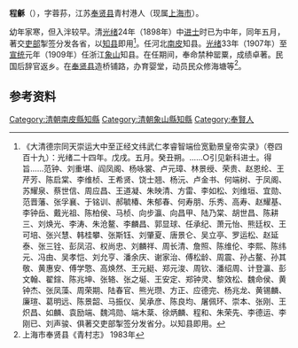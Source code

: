 '''程龢'''（{{bd|1859年||1924年||Cheng}}），字蓉荪，江苏[[奉贤县|奉贤县]]青村港人（现属[[上海市|上海市]]）。

幼年家寒，但入泮较早。清[[光绪|光绪]]24年（1898年）中[[进士|进士]]时已为中年，同年五月，著交[[吏部|吏部]]掣签分发各省，以[[知县|知县]]即用<ref>《大清德宗同天崇运大中至正经文纬武仁孝睿智端俭宽勤景皇帝实录》（卷四百十九）：光绪二十四年。戊戌。五月。癸丑朔。……○引见新科进士。得旨……范钟、刘重堪、阎凤阁、杨咏裳、卢元璋、林景绶、荣贵、赵恩纶、王芹芳、陈启棠、李维桢、王希贤、饶士翘、杨沅、卢金书、何端树、于凤阁、苏耀泉、蔡世信、周应昌、王道凝、朱映清、方雷、李如松、刘维垣、宜勋、范晋藩、张孚襄、于铭训、郝毓椿、朱郁春、何寿朋、乐秀、高寿、赵耀基、李钟岳、戴光祖、陈柏侯、马桢、向步瀛、向昌甲、陆乃棠、胡世昌、陈耕三、刘焕光、李涛、朱沧鳌、李麟昌、郭显球、任承纪、萧元怡、熊廷权、王可培、张兴慧、韩桂攀、张斯钰、刘肇夏、唐景仑、吴立亭、罗运松、赵延泰、张三铨、彭凤沼、权尚忠、刘麟祥、周长清、詹照、陈维伦、李熙、陈纬元、冯由、吴孝恺、刘允亨、潘余庆、谢家治、傅松龄、周震、孙占鳌、孙其敬、黄惠安、傅学憼、高焕然、王元綎、郑元浚、周钦、潘绍周、计登瀛、彭文翰、翟鍹、陈兆坤、张辂、张之埏、王安定、郑钟灵、黎效松、魏命侯、黄钟杰、张凤藻、周荣期、陆春官、熊光瓒、方正、应德完、杨兆龙、黄锡麟、廉瑄、葛明远、陈景韶、马振仪、吴承彦、陈良均、屠佩环、崇本、张刚、王炽昌、如麟、袁励端、魏鸿勋、端木棻、徐炳麟、程和、朱荣先、李德运、李刚已、刘声骏、俱著交吏部掣签分发省分。以知县即用。</ref>。任河北[[南皮|南皮]]知县。[[光绪|光绪]]33年（1907年）至[[宣统|宣统]]元年（1909年）任浙江[[象山|象山]]知县。在任期间，奉命禁种罂粟，成绩卓著。民国后辞官返乡。在[[奉贤县|奉贤县]]造桥铺路，办育婴堂，动员民众修海塘等<ref>上海市奉贤县《青村志》      1983年</ref>。

==参考资料==
{{reflist|2}}
{{清朝人物小作品}}
{{光緒二十四年戊戌科殿試金榜}}
{{DEFAULTSORT:Cheng程}}
[[Category:清朝南皮縣知縣|Category:清朝南皮縣知縣]]
[[Category:清朝象山縣知縣|Category:清朝象山縣知縣]]
[[Category:奉賢人|Category:奉賢人]]
